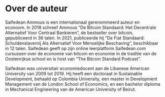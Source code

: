 # Over de auteur {.unnumbered}

Saifedean Ammous is een internationaal gerenommeerd auteur en econoom. In 2018 schreef Ammous "De Bitcoin Standaard: Het Decentrale Alternatief Voor Centraal Bankieren", de bestseller over bitcoin, gepubliceerd in 36 talen. In 2021, publiceerde hij "De Fiat Standaard: Schuldenslavernij Als Alternatief Voor Menselijke Beschaving", beschikbaar in 12 talen. Saifedean geeft op zijn online leerplatform Saifedean.com cursussen over de economie van bitcoin en economie in de traditie van de Oostenrijkse school en is host van "The Bitcoin Standard Podcast".

Saifedean was universitair economiedocent aan de Libanese American University van 2009 tot 2019. Hij heeft een doctoraat in Sustainable Development, behaald op Colombia University, een master in Development Management van de London School of Economics, en een bachelor diploma in Mechanical Engineering van de American University of Beirut.
